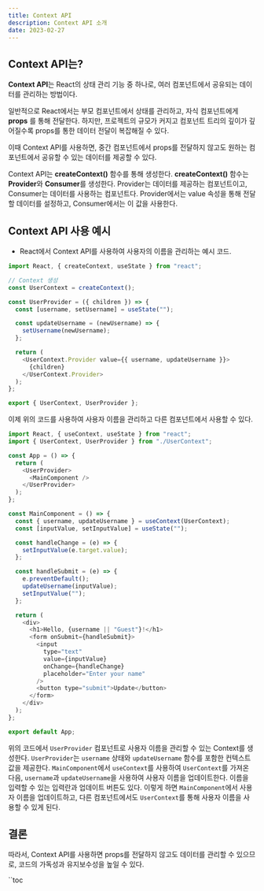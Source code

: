 ```yaml
---
title: Context API
description: Context API 소개
date: 2023-02-27
---
```


## Context API는?

**Context API**는 React의 상태 관리 기능 중 하나로, 여러 컴포넌트에서 공유되는 데이터를 관리하는 방법이다.

일반적으로 React에서는 부모 컴포넌트에서 상태를 관리하고, 자식 컴포넌트에게 **props** 를 통해 전달한다.
하지만, 프로젝트의 규모가 커지고 컴포넌트 트리의 깊이가 깊어질수록 props를 통한 데이터 전달이 복잡해질 수 있다.

이때 Context API를 사용하면, 중간 컴포넌트에서 props를 전달하지 않고도 원하는 컴포넌트에서 공유할 수 있는 데이터를 제공할 수 있다.

Context API는 **createContext()** 함수를 통해 생성한다.
**createContext()** 함수는 **Provider**와 **Consumer**를 생성한다.
Provider는 데이터를 제공하는 컴포넌트이고, Consumer는 데이터를 사용하는 컴포넌트다.
Provider에서는 value 속성을 통해 전달할 데이터를 설정하고, Consumer에서는 이 값을 사용한다.

## Context API 사용 예시

- React에서 Context API를 사용하여 사용자의 이름을 관리하는 예시 코드.

```javascript
import React, { createContext, useState } from "react";

// Context 생성
const UserContext = createContext();

const UserProvider = ({ children }) => {
  const [username, setUsername] = useState("");

  const updateUsername = (newUsername) => {
    setUsername(newUsername);
  };

  return (
    <UserContext.Provider value={{ username, updateUsername }}>
      {children}
    </UserContext.Provider>
  );
};

export { UserContext, UserProvider };
```

이제 위의 코드를 사용하여 사용자 이름을 관리하고 다른 컴포넌트에서 사용할 수 있다.

```javascript
import React, { useContext, useState } from "react";
import { UserContext, UserProvider } from "./UserContext";

const App = () => {
  return (
    <UserProvider>
      <MainComponent />
    </UserProvider>
  );
};

const MainComponent = () => {
  const { username, updateUsername } = useContext(UserContext);
  const [inputValue, setInputValue] = useState("");

  const handleChange = (e) => {
    setInputValue(e.target.value);
  };

  const handleSubmit = (e) => {
    e.preventDefault();
    updateUsername(inputValue);
    setInputValue("");
  };

  return (
    <div>
      <h1>Hello, {username || "Guest"}!</h1>
      <form onSubmit={handleSubmit}>
        <input
          type="text"
          value={inputValue}
          onChange={handleChange}
          placeholder="Enter your name"
        />
        <button type="submit">Update</button>
      </form>
    </div>
  );
};

export default App;
```

위의 코드에서 `UserProvider` 컴포넌트로 사용자 이름을 관리할 수 있는 Context를 생성한다.
`UserProvider`는 `username` 상태와 `updateUsername` 함수를 포함한 컨텍스트 값을 제공한다.
`MainComponent`에서 `useContext`를 사용하여 `UserContext`를 가져온 다음, `username`과 `updateUsername`을 사용하여 사용자 이름을 업데이트한다.
이름을 입력할 수 있는 입력란과 업데이트 버튼도 있다.
이렇게 하면 `MainComponent`에서 사용자 이름을 업데이트하고, 다른 컴포넌트에서도 `UserContext`를 통해 사용자 이름을 사용할 수 있게 된다.

## 결론

따라서, Context API를 사용하면 props를 전달하지 않고도 데이터를 관리할 수 있으므로, 코드의 가독성과 유지보수성을 높일 수 있다.

``toc
